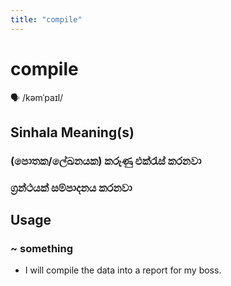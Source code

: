 ```yaml
---
title: "compile"
---
```


# compile

🗣️ /kəmˈpaɪl/

## Sinhala Meaning(s)

### (පොතක/ලේඛනයක) කරුණු එක්රැස් කරනවා
### ග්‍රන්ථයක් සම්පාදනය කරනවා

## Usage

### ~ something

- I will compile the data into a report for my boss.

